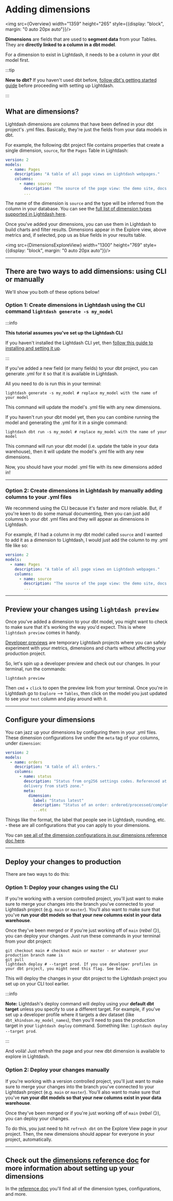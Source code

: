 
# Adding dimensions

<img src={Overview} width="1359" height="265" style={{display: "block", margin: "0 auto 20px auto"}}/>

**Dimensions** are fields that are used to **segment data** from your Tables. They are **directly linked to a column in a dbt model**. 

For a dimension to exist in Lightdash, it needs to be a column in your dbt model first.

:::tip

**New to dbt?** If you haven't used dbt before, [follow dbt's getting started guide](https://docs.getdbt.com/tutorial/setting-up) 
before proceeding with setting up Lightdash.

:::

## What are dimensions?

Lightdash dimensions are columns that have been defined in your dbt project's .yml files. Basically, they're just the fields from your data models in dbt. 

For example, the following dbt project file contains properties that create a single dimension, `source`, for the `Pages` Table in Lightdash:

```yaml
version: 2
models:
  - name: Pages
    description: "A table of all page views on Lightdash webpages."
    columns:
      - name: source
        description: "The source of the page view: the demo site, docs site, or lightdash.com"
        ...
```

The name of the dimension is `source` and the type will be inferred from the column in your database. You can see the [full list of dimension types supported in Lightdash here](/references/dimensions.mdx#dimension-types).

Once you've added your dimensions, you can use them in Lightdash to build charts and filter results. Dimensions appear in the Explore view, above metrics and, if selected, pop us as blue fields in your results table.

<img src={DimensionsExploreView} width="1300" height="769" style={{display: "block", margin: "0 auto 20px auto"}}/>

---

## There are two ways to add dimensions: using CLI or manually

We'll show you both of these options below!

### Option 1: Create dimensions in Lightdash using the CLI command `lightdash generate -s my_model`

:::info

**This tutorial assumes you've set up the Lightdash CLI**

If you haven't installed the Lightdash CLI yet, then [follow this guide to installing and setting it up](/guides/cli/how-to-install-the-lightdash-cli).

:::

If you've added a new field (or many fields) to your dbt project, you can generate .yml for it so that it is available in Lightdash. 

All you need to do is run this in your terminal:

```shell
lightdash generate -s my_model # replace my_model with the name of your model
```

This command will update the model's .yml file with any new dimensions.

If you haven't run your dbt model yet, then you can combine running the model and generating the .yml for it in a single command:

```shell
lightdash dbt run -s my_model # replace my_model with the name of your model
```

This command will run your dbt model (i.e. update the table in your data warehouse), then it will update the model's .yml file with any new dimensions.

Now, you should have your model .yml file with its new dimensions added in!

---

### Option 2: Create dimensions in Lightdash by manually adding columns to your .yml files

We recommend using the CLI because it's faster and more reliable. But, if you're keen to do some manual documenting, then you can just add columns to your dbt .yml files and they will appear as dimensions in Lightdash. 

For example, if I had a column in my dbt model called `source` and I wanted to add it as a dimension to Lightdash, I would just add the column to my .yml file like so:

```yaml
version: 2
models:
  - name: Pages
    description: "A table of all page views on Lightdash webpages."
    columns:
      - name: source
        description: "The source of the page view: the demo site, docs site, or lightdash.com"
        ...
```

---

## Preview your changes using `lightdash preview`

Once you've added a dimension to your dbt model, you might want to check to make sure that it's working the way you'd expect. This is where `lightdash preview` comes in handy.

[Developer previews](/guides/cli/how-to-use-lightdash-preview.mdx) are temporary Lightdash projects where you can safely experiment with your metrics, dimensions and charts without affecting your production project.

So, let's spin up a developer preview and check out our changes. In your terminal, run the commands:

```shell
lightdash preview
```

Then `cmd` + `click` to open the preview link from your terminal. Once you're in Lightdash go to `Explore` --> `Tables`, then click on the model you just updated to see your `test` column and play around with it.

---

## Configure your dimensions

You can jazz up your dimensions by configuring them in your .yml files. These dimension configurations live under the `meta` tag of your columns, under `dimension`:

```yaml
version: 2
models:
  - name: orders
    description: "A table of all orders."
    columns:
      - name: status
        description: "Status from org256 settings codes. Referenced at 
        delivery from stat5 zone."
        meta:
          dimension:
            label: "Status latest"
            description: "Status of an order: ordered/processed/complete"
            ...etc
```

Things like the format, the label that people see in Lightdash, rounding, etc. - these are all configurations that you can apply to your dimensions.

You can [see all of the dimension configurations in our dimensions reference doc here](/references/dimensions.mdx#dimension-configuration).

---

## Deploy your changes to production

There are two ways to do this:

### Option 1: Deploy your changes using the CLI 

If you're working with a version controlled project, you'll just want to make sure to merge your changes into the branch you've connected to your Lightdash project (e.g. `main` or `master`). You'll also want to make sure that you've **run your dbt models so that your new columns exist in your data warehouse**.

Once they've been merged or if you're just working off of `main` (_rebel_ 😏), you can deploy your changes. Just run these commands in your terminal from your dbt project:

```shell
git checkout main # checkout main or master - or whatever your production branch name is
git pull
lightdash deploy # --target prod. If you use developer profiles in your dbt project, you might need this flag. See below.
```

This will deploy the changes in your dbt project to the Lightdash project you set up on your CLI tool earlier.

:::info

**Note:** Lightdash's deploy command will deploy using your **default dbt target** unless you specify to use a different target. For example, if you've set up a developer profile where it targets a dev dataset (like `dbt_khindson.my_model_names`), then you'll need to pass the production target in your `lightdash deploy` command. Something like: `lightdash deploy --target prod`.

:::

And voilà! Just refresh the page and your new dbt dimension is available to explore in Lightdash.

### Option 2: Deploy your changes manually

If you're working with a version controlled project, you'll just want to make sure to merge your changes into the branch you've connected to your Lightdash project (e.g. `main` or `master`). You'll also want to make sure that you've **run your dbt models so that your new columns exist in your data warehouse**.

Once they've been merged or if you're just working off of `main` (_rebel_ 😏), you can deploy your changes.

To do this, you just need to hit `refresh dbt` on the Explore View page in your project. Then, the new dimensions should appear for everyone in your project, automatically.

---

## Check out the [dimensions reference doc](/references/dimensions) for more information about setting up your dimensions

In the [reference doc](/references/dimensions) you'll find all of the dimension types, configurations, and more.